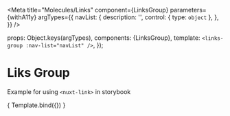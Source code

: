 
<Meta
  title="Molecules/Links"
  component={LinksGroup}
  parameters={withA11y}
  argTypes={{
    navList: {
      description: '',
      control: {
        type: `object`
      },
    },
  }}
/>


  props: Object.keys(argTypes),
  components: {LinksGroup},
  template: `
    <links-group :nav-list="navList" />
  `,
});

# Liks Group

Example for using `<nuxt-link>` in storybook

<Canvas>
  <Story
    name="LinksGroup"
    args = {{
      navList: [
        {path: `path1`, label: `링크1`}, {path: `path2`, label: `링크2`}
      ],
    }}
  >
    { Template.bind({}) }
  </Story>
</Canvas>

<ArgsTable story="LinksGroup" />
